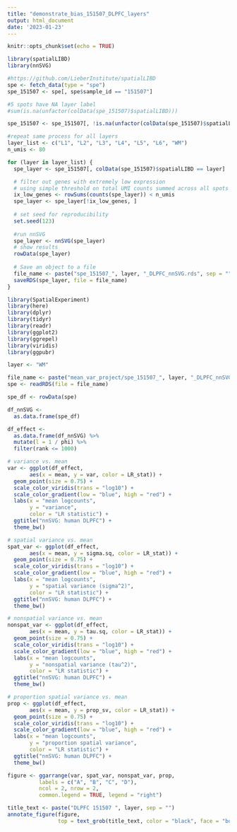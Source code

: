 ```yaml
---
title: "demonstrate_bias_151507_DLPFC_layers"
output: html_document
date: '2023-01-23'
---
```


```r
knitr::opts_chunk$set(echo = TRUE)
```

```r

library(spatialLIBD)
library(nnSVG)

#https://github.com/LieberInstitute/spatialLIBD
spe <- fetch_data(type = "spe")
spe_151507 <- spe[, spe$sample_id == "151507"]

#5 spots have NA layer label
#sum(is.na(unfactor(colData(spe_151507)$spatialLIBD))) 

spe_151507 <- spe_151507[, !is.na(unfactor(colData(spe_151507)$spatialLIBD))]

#repeat same process for all layers
layer_list <- c("L1", "L2", "L3", "L4", "L5", "L6", "WM")
n_umis <- 80

for (layer in layer_list) {
  spe_layer <- spe_151507[, colData(spe_151507)$spatialLIBD == layer]

  # filter out genes with extremely low expression
  # using simple threshold on total UMI counts summed across all spots
  ix_low_genes <- rowSums(counts(spe_layer)) < n_umis
  spe_layer <- spe_layer[!ix_low_genes, ]
  
  # set seed for reproducibility
  set.seed(123)
  
  #run nnSVG
  spe_layer <- nnSVG(spe_layer)
  # show results
  rowData(spe_layer)
  
  # Save an object to a file
  file_name <- paste("spe_151507_", layer, "_DLPFC_nnSVG.rds", sep = "")
  saveRDS(spe_layer, file = file_name)
}

```


```r

library(SpatialExperiment)
library(here)
library(dplyr)
library(tidyr)
library(readr)
library(ggplot2)
library(ggrepel)
library(viridis)
library(ggpubr)

layer <- "WM"

file_name <- paste("mean_var_project/spe_151507_", layer, "_DLPFC_nnSVG.rds", sep = "")
spe <- readRDS(file = file_name)

spe_df <- rowData(spe)

df_nnSVG <- 
  as.data.frame(spe_df)

df_effect <- 
  as.data.frame(df_nnSVG) %>% 
  mutate(l = 1 / phi) %>% 
  filter(rank <= 1000)

# variance vs. mean
var <- ggplot(df_effect, 
       aes(x = mean, y = var, color = LR_stat)) + 
  geom_point(size = 0.75) + 
  scale_color_viridis(trans = "log10") +
  scale_color_gradient(low = "blue", high = "red") +
  labs(x = "mean logcounts", 
       y = "variance", 
       color = "LR statistic") + 
  ggtitle("nnSVG: human DLPFC") + 
  theme_bw()

# spatial variance vs. mean
spat_var <- ggplot(df_effect, 
       aes(x = mean, y = sigma.sq, color = LR_stat)) + 
  geom_point(size = 0.75) + 
  scale_color_viridis(trans = "log10") + 
  scale_color_gradient(low = "blue", high = "red") +
  labs(x = "mean logcounts", 
       y = "spatial variance (sigma^2)", 
       color = "LR statistic") + 
  ggtitle("nnSVG: human DLPFC") + 
  theme_bw()

# nonspatial variance vs. mean
nonspat_var <- ggplot(df_effect, 
       aes(x = mean, y = tau.sq, color = LR_stat)) + 
  geom_point(size = 0.75) + 
  scale_color_viridis(trans = "log10") + 
  scale_color_gradient(low = "blue", high = "red") +
  labs(x = "mean logcounts", 
       y = "nonspatial variance (tau^2)", 
       color = "LR statistic") + 
  ggtitle("nnSVG: human DLPFC") + 
  theme_bw()

# proportion spatial variance vs. mean
prop <- ggplot(df_effect, 
       aes(x = mean, y = prop_sv, color = LR_stat)) + 
  geom_point(size = 0.75) + 
  scale_color_viridis(trans = "log10") + 
  scale_color_gradient(low = "blue", high = "red") +
  labs(x = "mean logcounts", 
       y = "proportion spatial variance", 
       color = "LR statistic") + 
  ggtitle("nnSVG: human DLPFC") + 
  theme_bw()

figure <- ggarrange(var, spat_var, nonspat_var, prop,
          labels = c("A", "B", "C", "D"),
          ncol = 2, nrow = 2,
          common.legend = TRUE, legend = "right")

title_text <- paste("DLPFC 151507 ", layer, sep = "")
annotate_figure(figure, 
                top = text_grob(title_text, color = "black", face = "bold", size = 14))
```

